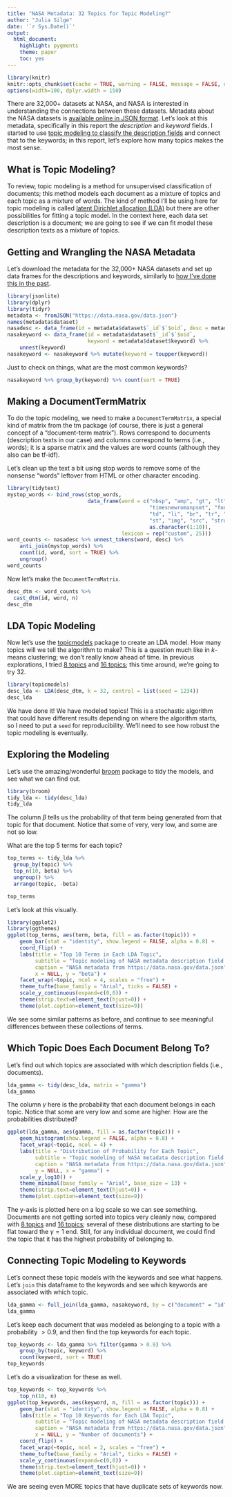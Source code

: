 ```yaml
---
title: "NASA Metadata: 32 Topics for Topic Modeling?"
author: "Julia Silge"
date: '`r Sys.Date()`'
output:
  html_document:
    highlight: pygments
    theme: paper
    toc: yes
---
```


```r
library(knitr)
knitr::opts_chunk$set(cache = TRUE, warning = FALSE, message = FALSE, dpi = 180)
options(width=100, dplyr.width = 150)
```

There are 32,000+ datasets at NASA, and NASA is interested in understanding the connections between these datasets. Metadata about the NASA datasets is [available online in JSON format](https://data.nasa.gov/data.json). Let's look at this metadata, specifically in this report the *description* and *keyword* fields. I started to use [topic modeling to classify the description fields](http://rpubs.com/juliasilge/201707) and connect that to the keywords; in this report, let's explore how many topics makes the most sense.

## What is Topic Modeling?

To review, topic modeling is a method for unsupervised classification of documents; this method models each document as a mixture of topics and each topic as a mixture of words. The kind of method I'll be using here for topic modeling is called [latent Dirichlet allocation (LDA)](https://en.wikipedia.org/wiki/Latent_Dirichlet_allocation) but there are other possibilities for fitting a topic model. In the context here, each data set description is a document; we are going to see if we can fit model these description texts as a mixture of topics.

## Getting and Wrangling the NASA Metadata

Let's download the metadata for the 32,000+ NASA datasets and set up data frames for the descriptions and keywords, similarly to [how I've done this in the past](http://rpubs.com/juliasilge/200028).

```r
library(jsonlite)
library(dplyr)
library(tidyr)
metadata <- fromJSON("https://data.nasa.gov/data.json")
names(metadata$dataset)
nasadesc <- data_frame(id = metadata$dataset$`_id`$`$oid`, desc = metadata$dataset$description)
nasakeyword <- data_frame(id = metadata$dataset$`_id`$`$oid`, 
                          keyword = metadata$dataset$keyword) %>%
    unnest(keyword)
nasakeyword <- nasakeyword %>% mutate(keyword = toupper(keyword))
```

Just to check on things, what are the most common keywords?

```r
nasakeyword %>% group_by(keyword) %>% count(sort = TRUE)
```

## Making a DocumentTermMatrix

To do the topic modeling, we need to make a `DocumentTermMatrix`, a special kind of matrix from the tm package (of course, there is just a general concept of a "document-term matrix"). Rows correspond to documents (description texts in our case) and columns correspond to terms (i.e., words); it is a sparse matrix and the values are word counts (although they also can be tf-idf).

Let's clean up the text a bit using stop words to remove some of the nonsense "words" leftover from HTML or other character encoding.

```r
library(tidytext)
mystop_words <- bind_rows(stop_words, 
                          data_frame(word = c("nbsp", "amp", "gt", "lt",
                                              "timesnewromanpsmt", "font",
                                              "td", "li", "br", "tr", "quot",
                                              "st", "img", "src", "strong",
                                              as.character(1:10)), 
                                     lexicon = rep("custom", 25)))
word_counts <- nasadesc %>% unnest_tokens(word, desc) %>%
    anti_join(mystop_words) %>%
    count(id, word, sort = TRUE) %>%
    ungroup()
word_counts
```

Now let's make the `DocumentTermMatrix`.

```r
desc_dtm <- word_counts %>%
  cast_dtm(id, word, n)
desc_dtm
```

## LDA Topic Modeling

Now let's use the [topicmodels](https://cran.r-project.org/package=topicmodels) package to create an LDA model. How many topics will we tell the algorithm to make? This is a question much like in $k$-means clustering; we don't really know ahead of time. In previous explorations, I tried [8 topics](http://rpubs.com/juliasilge/201707) and [16 topics](http://rpubs.com/juliasilge/220623); this time around, we're going to try 32.

```r
library(topicmodels)
desc_lda <- LDA(desc_dtm, k = 32, control = list(seed = 1234))
desc_lda
```

We have done it! We have modeled topics! This is a stochastic algorithm that could have different results depending on where the algorithm starts, so I need to put a `seed` for reproducibility. We'll need to see how robust the topic modeling is eventually.

## Exploring the Modeling

Let's use the amazing/wonderful [broom](https://github.com/dgrtwo/broom) package to tidy the models, and see what we can find out.

```r
library(broom)
tidy_lda <- tidy(desc_lda)
tidy_lda
```

The column $\beta$ tells us the probability of that term being generated from that topic for that document. Notice that some of very, very low, and some are not so low.

What are the top 5 terms for each topic?

```r
top_terms <- tidy_lda %>%
  group_by(topic) %>%
  top_n(10, beta) %>%
  ungroup() %>%
  arrange(topic, -beta)

top_terms
```

Let's look at this visually.

```r
library(ggplot2)
library(ggthemes)
ggplot(top_terms, aes(term, beta, fill = as.factor(topic))) +
    geom_bar(stat = "identity", show.legend = FALSE, alpha = 0.8) +
    coord_flip() +
    labs(title = "Top 10 Terms in Each LDA Topic",
         subtitle = "Topic modeling of NASA metadata description field texts",
         caption = "NASA metadata from https://data.nasa.gov/data.json",
         x = NULL, y = "beta") +
    facet_wrap(~topic, ncol = 4, scales = "free") +
    theme_tufte(base_family = "Arial", ticks = FALSE) +
    scale_y_continuous(expand=c(0,0)) +
    theme(strip.text=element_text(hjust=0)) +
    theme(plot.caption=element_text(size=9))
```

We see some similar patterns as before, and continue to see meaningful differences between these collections of terms.

## Which Topic Does Each Document Belong To?

Let's find out which topics are associated with which description fields (i.e., documents).

```r
lda_gamma <- tidy(desc_lda, matrix = "gamma")
lda_gamma
```

The column $\gamma$ here is the probability that each document belongs in each topic. Notice that some are very low and some are higher. How are the probabilities distributed?

```r
ggplot(lda_gamma, aes(gamma, fill = as.factor(topic))) +
    geom_histogram(show.legend = FALSE, alpha = 0.8) +
    facet_wrap(~topic, ncol = 4) +
    labs(title = "Distribution of Probability for Each Topic",
         subtitle = "Topic modeling of NASA metadata description field texts",
         caption = "NASA metadata from https://data.nasa.gov/data.json",
         y = NULL, x = "gamma") +
    scale_y_log10() +
    theme_minimal(base_family = "Arial", base_size = 13) +
    theme(strip.text=element_text(hjust=0)) +
    theme(plot.caption=element_text(size=9))

```

The y-axis is plotted here on a log scale so we can see something. Documents are not getting sorted into topics very cleanly now, compared with [8 topics](http://rpubs.com/juliasilge/201707) and [16 topics](http://rpubs.com/juliasilge/220623); several of these distributions are starting to be flat toward the $\gamma = 1$ end. Still, for any individual document, we could find the topic that it has the highest probability of belonging to.

## Connecting Topic Modeling to Keywords

Let's connect these topic models with the keywords and see what happens. Let's `join` this dataframe to the keywords and see which keywords are associated with which topic.

```r
lda_gamma <- full_join(lda_gamma, nasakeyword, by = c("document" = "id"))
lda_gamma
```

Let's keep each document that was modeled as belonging to a topic with a probability $> 0.9$, and then find the top keywords for each topic.

```r
top_keywords <- lda_gamma %>% filter(gamma > 0.9) %>% 
    group_by(topic, keyword) %>% 
    count(keyword, sort = TRUE)
top_keywords
```

Let's do a visualization for these as well.

```r
top_keywords <- top_keywords %>%
    top_n(10, n)
ggplot(top_keywords, aes(keyword, n, fill = as.factor(topic))) +
    geom_bar(stat = "identity", show.legend = FALSE, alpha = 0.8) +
    labs(title = "Top 10 Keywords for Each LDA Topic",
         subtitle = "Topic modeling of NASA metadata description field texts",
         caption = "NASA metadata from https://data.nasa.gov/data.json",
         x = NULL, y = "Number of documents") +
    coord_flip() +
    facet_wrap(~topic, ncol = 2, scales = "free") +
    theme_tufte(base_family = "Arial", ticks = FALSE) +
    scale_y_continuous(expand=c(0,0)) +
    theme(strip.text=element_text(hjust=0)) +
    theme(plot.caption=element_text(size=9))
```

We are seeing even MORE topics that have duplicate sets of keywords now.
